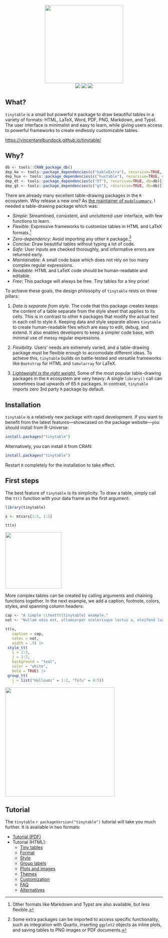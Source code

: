 

<p align="center">
<img src="man/figures/gallery/tinytable_gallery.gif" height = "250" class = "center">
<br>
<!-- badges: start -->
<a href = "https://github.com/vincentarelbundock/tinytable/blob/main/LICENSE.md" target = "_blank"><img src="https://img.shields.io/badge/license-GPLv3-blue"></a>
<a href = "https://vincentarelbundock.github.io/tinytable/" target = "_blank"><img src="https://img.shields.io/static/v1?label=Website&message=Visit&color=blue"></a>
<a href = "https://cran.r-project.org/package=tinytable" target = "_blank"><img src="https://cranlogs.r-pkg.org/badges/tinytable"></a>
<!-- badges: end -->
</p>

## What?

`tinytable` is a small but powerful `R` package to draw beautiful tables in a variety of formats: HTML, LaTeX, Word, PDF, PNG, Markdown, and Typst. The user interface is minimalist and easy to learn, while giving users access to powerful frameworks to create endlessly customizable tables.

<https://vincentarelbundock.github.io/tinytable/>

## Why?

```r
db <- tools::CRAN_package_db()
dep_ke <- tools::package_dependencies(c("kableExtra"), recursive=TRUE, db=db)[[1]] |> length()
dep_hux <- tools::package_dependencies(c("huxtable"), recursive=TRUE, db=db)[[1]] |> length()
dep_dt <- tools::package_dependencies(c("DT"), recursive=TRUE, db=db)[[1]] |> length()
dep_gt <- tools::package_dependencies(c("gt"), recursive=TRUE, db=db)[[1]] |> length()
```

There are already many excellent table-drawing packages in the `R` ecosystem. Why release a new one? As [the maintainer of `modelsummary`](https://modelsummary.com), I needed a table-drawing package which was:

* *Simple*: Streamlined, consistent, and uncluttered user interface, with few functions to learn.
* *Flexible*: Expressive frameworks to customize tables in HTML and LaTeX formats.^[Other formats like Markdown and Typst are also available, but less flexible.]
* *Zero-dependency*: Avoid importing any other `R` package.^[Some extra packages can be imported to access specific functionality, such as integration with Quarto, inserting `ggplot2` objects as inline plots, and saving tables to PNG images or PDF documents.]
* *Concise*: Draw beautiful tables without typing a lot of code.
* *Safe*: User inputs are checked thoroughly, and informative errors are returned early.
* *Maintainable*: A small code base which does not rely on too many complex regular expressions.
* *Readable*: HTML and LaTeX code should be human-readable and editable.
* *Free*: This package will always be free. Tiny tables for a tiny price!


To achieve these goals, the design philosophy of `tinytable` rests on three pillars: 

(1) _Data is separate from style._ The code that this package creates keeps the content of a table separate from the style sheet that applies to its cells. This is in contrast to other `R` packages that modify the actual text in each cell to style it. Keeping data and style separate allows `tinytable` to create human-readable files which are easy to edit, debug, and extend. It also enables developers to keep a simpler code base, with minimal use of messy regular expressions. 

(2) _Flexibility._ Users' needs are extremely varied, and a table-drawing package must be flexible enough to accomodate different ideas. To achieve this, `tinytable` builds on battle-tested and versatile frameworks like `Bootstrap` for HTML and `tabularray` for LaTeX. 

(3) [_Lightweight is the right weight._](https://www.tinyverse.org/) Some of the most popular table-drawing packages in the `R` ecosystem are very heavy: A single `library()` call can sometimes load upwards of 65 `R` packages. In contrast, `tinytable` imports zero 3rd party `R`  package by default.


## Installation

`tinytable` is a relatively new package with rapid development. If you want to benefit from the latest features---showcased on the package website---you should install from R-Universe:

``` r
install.packages("tinytable")
```

Alternatively, you can install it from CRAN:

``` r
install.packages("tinytable")
```

Restart `R` completely for the installation to take effect.


## First steps

The best feature of `tinytable` is its simplicity. To draw a table, simply call the `tt()` function with your data frame as the first argument:

```r
library(tinytable)

x <- mtcars[1:5, 1:5]

tt(x)
```

<p align="center">
<img src="man/figures/readme_01.png" height = "180" class = "center">
<br>

More complex tables can be created by calling arguments and chaining functions together. In the next example, we add a caption, footnote, colors, styles, and spanning column headers:

```r
cap <- "A simple \\texttt{tinytable} example."
not <- "Nullam odio est, ullamcorper scelerisque lectus a, eleifend luctus nisl. Etiam ullamcorper, nibh vel interdum auctor, odio nulla mollis tortor, vel fringilla ante quam quis est."

tt(x, 
   caption = cap, 
   notes = not, 
   width = .5) |> 
 style_tt(
   i = 1:3,
   j = 1:2,
   background = "teal",
   color = "white",
   bold = TRUE) |>
 group_tt(
   j = list("Halloumi" = 1:2, "Tofu" = 4:5))
```

<p align="center">
<img src="man/figures/readme_02.png" height = "350" class = "center">
<br>


## Tutorial

The `tinytable` `r packageVersion("tinytable")` tutorial will take you much further. It is available in two formats:

* [Tutorial (PDF)](https://vincentarelbundock.github.io/tinytable/vignettes/tinytable_tutorial.pdf)
* Tutorial (HTML):
  - [Tiny tables](https://vincentarelbundock.github.io/tinytable/vignettes/tinytable.html)
  - [Format](https://vincentarelbundock.github.io/tinytable/vignettes/format.html)
  - [Style](https://vincentarelbundock.github.io/tinytable/vignettes/style.html)
  - [Group labels](https://vincentarelbundock.github.io/tinytable/vignettes/group.html)
  - [Plots and images](https://vincentarelbundock.github.io/tinytable/vignettes/plot.html)
  - [Themes](https://vincentarelbundock.github.io/tinytable/vignettes/theme.html)
  - [Customization](https://vincentarelbundock.github.io/tinytable/vignettes/custom.html)
  - [FAQ](https://vincentarelbundock.github.io/tinytable/vignettes/faq.html)
  - [Alternatives](https://vincentarelbundock.github.io/tinytable/vignettes/alternatives.html)

